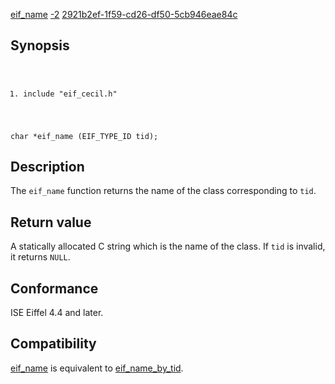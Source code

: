 [[Property:title|eif_name]]
[[Property:weight|-2]]
[[Property:uuid|2921b2ef-1f59-cd26-df50-5cb946eae84c]]
==Synopsis==
<code lang="text">
#include "eif_cecil.h"

char *eif_name (EIF_TYPE_ID tid);
</code>

==Description==

The <code lang="text">eif_name</code> function returns the name of the class corresponding to <code lang="text">tid</code>. 

==Return value==

A statically allocated C string which is the name of the class. If <code lang="text">tid</code> is invalid, it returns <code lang="text">NULL</code>. 

==Conformance==

ISE Eiffel 4.4 and later. 

==Compatibility==

[[eif_name]] is equivalent to [[eif_name_by_tid]]. 


{{SeeAlso| <br/>
[[eif_type]] <br/>
[[eif_type_by_reference]] <br/>
[[eif_type_id]] }} 




